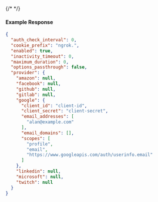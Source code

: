{/* <!-- Code generated for API Clients. DO NOT EDIT. --> */}

#### Example Response
```json
{
  "auth_check_interval": 0,
  "cookie_prefix": "ngrok.",
  "enabled": true,
  "inactivity_timeout": 0,
  "maximum_duration": 0,
  "options_passthrough": false,
  "provider": {
    "amazon": null,
    "facebook": null,
    "github": null,
    "gitlab": null,
    "google": {
      "client_id": "client-id",
      "client_secret": "client-secret",
      "email_addresses": [
        "alan@example.com"
      ],
      "email_domains": [],
      "scopes": [
        "profile",
        "email",
        "https://www.googleapis.com/auth/userinfo.email"
      ]
    },
    "linkedin": null,
    "microsoft": null,
    "twitch": null
  }
}

```